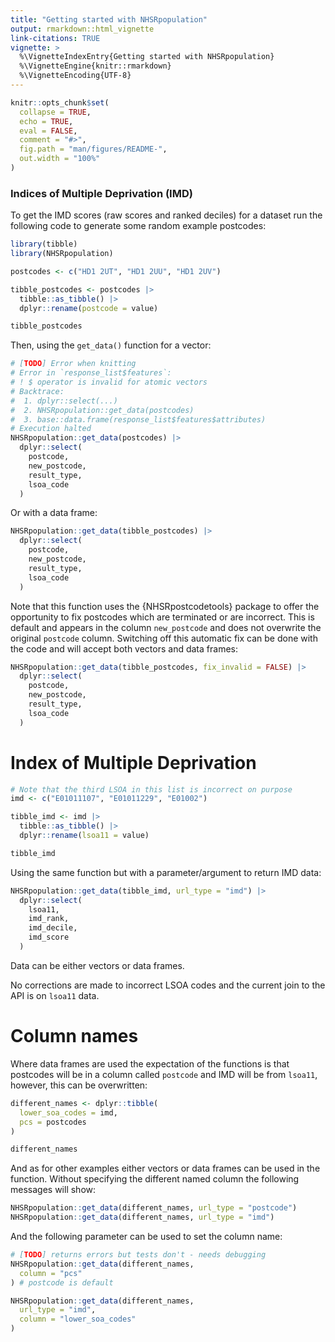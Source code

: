 ```yaml
---
title: "Getting started with NHSRpopulation"
output: rmarkdown::html_vignette
link-citations: TRUE
vignette: >
  %\VignetteIndexEntry{Getting started with NHSRpopulation}
  %\VignetteEngine{knitr::rmarkdown}
  %\VignetteEncoding{UTF-8}
---
```


```r
knitr::opts_chunk$set(
  collapse = TRUE,
  echo = TRUE,
  eval = FALSE,
  comment = "#>",
  fig.path = "man/figures/README-",
  out.width = "100%"
)
```

### Indices of Multiple Deprivation (IMD)

To get the IMD scores (raw scores and ranked deciles) for a dataset run the 
following code to generate some random example postcodes:

```r
library(tibble)
library(NHSRpopulation)

postcodes <- c("HD1 2UT", "HD1 2UU", "HD1 2UV")

tibble_postcodes <- postcodes |>
  tibble::as_tibble() |>
  dplyr::rename(postcode = value)

tibble_postcodes
```

Then, using the `get_data()` function for a vector:

```r
# [TODO] Error when knitting
# Error in `response_list$features`:
# ! $ operator is invalid for atomic vectors
# Backtrace:
#  1. dplyr::select(...)
#  2. NHSRpopulation::get_data(postcodes)
#  3. base::data.frame(response_list$features$attributes)
# Execution halted
NHSRpopulation::get_data(postcodes) |>
  dplyr::select(
    postcode,
    new_postcode,
    result_type,
    lsoa_code
  )
```

Or with a data frame:

```r
NHSRpopulation::get_data(tibble_postcodes) |>
  dplyr::select(
    postcode,
    new_postcode,
    result_type,
    lsoa_code
  )
```

Note that this function uses the {NHSRpostcodetools} package to offer the 
opportunity to fix postcodes which are terminated or are incorrect. 
This is default and appears in the column `new_postcode` and does not overwrite
the original `postcode` column.
Switching off this automatic fix can be done with the code and will accept both
vectors and data frames:

```r
NHSRpopulation::get_data(tibble_postcodes, fix_invalid = FALSE) |>
  dplyr::select(
    postcode,
    new_postcode,
    result_type,
    lsoa_code
  )
```

# Index of Multiple Deprivation


```r
# Note that the third LSOA in this list is incorrect on purpose
imd <- c("E01011107", "E01011229", "E01002")

tibble_imd <- imd |>
  tibble::as_tibble() |>
  dplyr::rename(lsoa11 = value)

tibble_imd
```

Using the same function but with a parameter/argument to return IMD data:

```r
NHSRpopulation::get_data(tibble_imd, url_type = "imd") |>
  dplyr::select(
    lsoa11,
    imd_rank,
    imd_decile,
    imd_score
  )
```

Data can be either vectors or data frames.

No corrections are made to incorrect LSOA codes and the current join to the API
is on `lsoa11` data.

# Column names

Where data frames are used the expectation of the functions is that postcodes
will be in a column called `postcode` and IMD will be from `lsoa11`, however, 
this can be overwritten:

```r
different_names <- dplyr::tibble(
  lower_soa_codes = imd,
  pcs = postcodes
)

different_names
```

And as for other examples either vectors or data frames can be used in the
function.
Without specifying the different named column the following messages will show:

```r
NHSRpopulation::get_data(different_names, url_type = "postcode")
NHSRpopulation::get_data(different_names, url_type = "imd")
```

And the following parameter can be used to set the column name:

```r
# [TODO] returns errors but tests don't - needs debugging
NHSRpopulation::get_data(different_names,
  column = "pcs"
) # postcode is default

NHSRpopulation::get_data(different_names,
  url_type = "imd",
  column = "lower_soa_codes"
)
```

